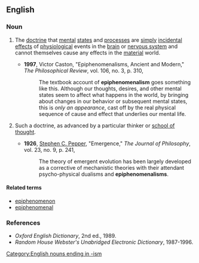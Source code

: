 {{wikipedia}}
==English==

===Noun===
{{en-noun|s|-}}

# {{philosophy|psychology|uncountable}} The [[doctrine]] that [[mental]] [[states]] and [[process]]es are [[simply]] [[incidental]] [[effects]] of [[physiological]] events in the [[brain]] or [[nervous system]] and cannot themselves cause any effects in the [[material]] world.
#*'''1997''', Victor Caston, "Epiphenomenalisms, Ancient and Modern," ''The Philosophical Review'', vol. 106, no. 3, p. 310,
#*:The textbook account of '''epiphenomenalism''' goes something like this.  Although our thoughts, desires, and other mental states seem to affect what happens in the world, by bringing about changes in our behavior or subsequent mental states, this is ''only an appearance'', cast off by the real physical sequence of cause and effect that underlies our mental life.
# {{philosophy|psychology|countable}} Such a doctrine, as advanced by a particular thinker or [[school of thought]].
#*'''1926''', [[w:Stephen_Pepper|Stephen C. Pepper]], "Emergence," ''The Journal of Philosophy'', vol. 23, no. 9, p. 241,
#*: The theory of emergent evolution has been largely developed as a corrective of mechanistic theories with their attendant psycho-physical dualisms and '''epiphenomenalisms'''.

====Related terms====
*[[epiphenomenon]]
*[[epiphenomenal]]

===References===
*''Oxford English Dictionary'', 2nd ed., 1989.
*''Random House Webster's Unabridged Electronic Dictionary'', 1987-1996.

[[Category:English nouns ending in -ism]]
